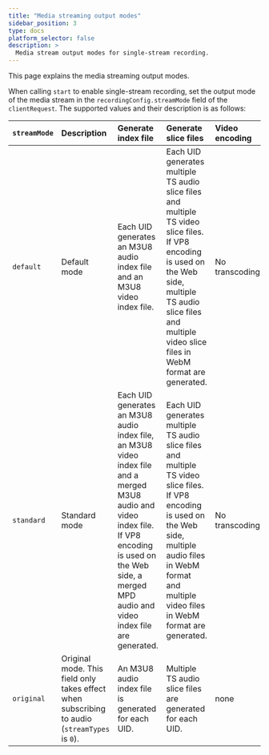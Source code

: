 ```yaml
---
title: "Media streaming output modes"
sidebar_position: 3
type: docs
platform_selector: false
description: >
  Media stream output modes for single-stream recording.
---
```


This page explains the media streaming output modes.

When calling `start` to enable single-stream recording, set the output mode of the media stream in the `recordingConfig.streamMode` field of the `clientRequest`. The supported values ​​​​and their description is as follows: 

| `streamMode` | Description | Generate index file | Generate slice files | Video encoding | Audio encoding | Supported features |
|:---|:---|:---|:---|:---|:---|:---|
| `default` | Default mode | Each UID generates an M3U8 audio index file and an M3U8 video index file. | Each UID generates multiple TS audio slice files and multiple TS video slice files. If VP8 encoding is used on the Web side, multiple TS audio slice files and multiple video slice files in WebM format are generated. | No transcoding | Transcode | Single stream recording, video screenshots, and delayed transcoding. |
| `standard` | Standard mode | Each UID generates an M3U8 audio index file, an M3U8 video index file and a merged M3U8 audio and video index file. If VP8 encoding is used on the Web side, a merged MPD audio and video index file are generated. | Each UID generates multiple TS audio slice files and multiple TS video slice files. If VP8 encoding is used on the Web side, multiple audio files in WebM format and multiple video files in WebM format are generated. | No transcoding | Transcode | Single stream recording, video screenshots. |
| `original` | Original mode. This field only takes effect when subscribing to audio  (`streamTypes` is `0`). | An M3U8 audio index file is generated for each UID. | Multiple TS audio slice files are generated for each UID. | none | No transcoding | Single-stream audio recording without transcoding and delayed mixing. |
